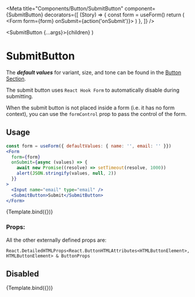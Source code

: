 
<Meta
  title="Components/Button/SubmitButton"
  component={SubmitButton}
  decorators={[
    (Story) => {
      const form = useForm()
      return (
        <Form form={form} onSubmit={action('onSubmit')}>
          <Story />
        </Form>
      )
    },
  ]}
/>

  <SubmitButton {...args}>{children}</SubmitButton>
)

# SubmitButton

The **_default values_** for variant, size, and tone can be found in the [Button Section](/docs/components-button-button--default-story).

The submit button uses `React Hook Form` to automatically disable during submitting.

When the submit button is not placed inside a form (i.e. it has no form context), you can use the `formControl` prop to pass the control of the form.

## Usage

```jsx
const form = useForm({ defaultValues: { name: '', email: '' }})
<Form
  form={form}
  onSubmit={async (values) => {
    await new Promise((resolve) => setTimeout(resolve, 1000))
    alert(JSON.stringify(values, null, 2))
  }}
>
  <Input name="email" type="email" />
  <SubmitButton>Submit</SubmitButton>
</Form>
```

<Canvas>
  <Story
    name="Default"
    args={{ children: 'Submit' }}
    argTypes={{ onClick: { control: false } }}
  >
    {Template.bind({})}
  </Story>
</Canvas>

### Props:

<ArgsTable story="Default" />

All the other externally defined props are:

```
React.DetailedHTMLProps<React.ButtonHTMLAttributes<HTMLButtonElement>, HTMLButtonElement> & ButtonProps
```

## Disabled

<Canvas>
  <Story name="Disabled" args={{ children: 'Submit', disabled: true }}>
    {Template.bind({})}
  </Story>
</Canvas>
